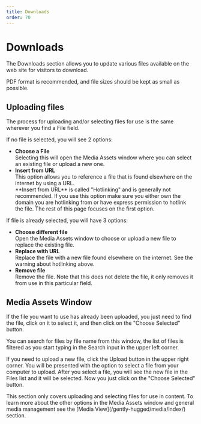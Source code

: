 ```yaml
---
title: Downloads
order: 70
---
```

# Downloads

The Downloads section allows you to update various files available on the web site for visitors to download. 

PDF format is recommended, and file sizes should be kept as small as possible.

## Uploading files

The process for uploading and/or selecting files for use is the same wherever you find a File field.

If no file is selected, you will see 2 options: 
* **Choose a File**\
    Selecting this will open the Media Assets window where you can select an existing file or upload a new one.  
* **Insert from URL**\
    This option allows you to reference a file that is found elsewhere on the internet by using a URL.
    <Aside type="warning">
        **Insert from URL** is called "Hotlinking" and is generally not recommended. If you use this option make sure you either own the domain you are hotlinking from or have express permission to hotlink the file. The rest of this page focuses on the first option.
    </Aside>

If  file is already selected, you will have 3 options:
* **Choose different file**\
    Open the Media Assets window to choose or upload a new file to replace the existing file.
* **Replace with URL**\
    Replace the file with a new file found elsewhere on the internet. See the warning about hotlinking above. 
* **Remove file**\
    Remove the file. Note that this does not delete the file, it only removes it from use in this particular field.

## Media Assets Window

If the file you want to use has already been uploaded, you just need to find the file, click on it to select it, and then click on the "Choose Selected" button.

<Aside>
    You can search for files by file name from this window, the list of files is filtered as you start typing in the Search input in the upper left corner. 
</Aside>

If you need to upload a new file, click the Upload button in the upper right corner. You will be presented with the option to select a file from your computer to upload. After you select a file, you will see the new file in the Files list and it will be selected. Now you just click on the "Choose Selected" button.

<Aside>
    This section only covers uploading and selecting files for use in content. To learn more about the other options in the Media Assets window and general media management see the [Media View](/gently-hugged/media/index/) section. 
</Aside>